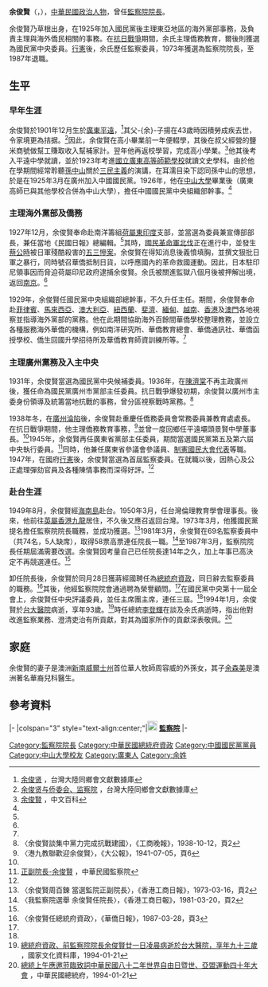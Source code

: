 {{for|本名余俊賢、藝名小炳的藝人|小炳}}
{{Infobox Officeholder
| name                = 余俊賢<br>Yu Chun-hsien
| image               = Yu Chun-hsien.png
| office              = {{ROC}}第3任[[監察院院長|監察院院長]]
| term_start          = 1973年3月19日
| term_end            = 1987年3月12日
| president           = [[蔣中正|蔣中正]]<br>[[嚴家淦|嚴家淦]]<br>[[蔣經國|蔣經國]]
| predecessor         = [[李嗣璁|李嗣璁]]<br>[[張維翰|張維翰]]（代理）
| successor           = [[黃尊秋|黃尊秋]]
| sex                 = 男
| birth_date          = 1901年12月31日
| birth_place         = {{QING}}[[廣東省_(清)|廣東省]][[嘉應直隸州|嘉應直隸州]][[平遠縣|平遠縣]]
| death_date          = {{death date and age|1994|1|21|1901|12|31}}
| death_place         = {{TWN}}[[臺北市|臺北市]][[中正區_(臺北市)|中正區]]
| nationality         = {{QING}}（1901年–1911年）<br> {{ROC-1912}}（1912年–?年）<br>{{ROC}}（?年–1994年）
| party               = {{KMT}}（1925年–1994年）
| spouse              = 
| educate             = 
* 平遠中學畢業
* [[國立廣東高等師範學校|國立廣東高等師範學校]]文史學科畢業
}}
'''余俊賢'''（{{lang-en|Yu Chun-hsien}}，{{bd|1901年|12月31日<ref>[https://www.tongxianghuicn.com/article/928938.jhtml?libId=826 余俊贤先生传略纪要] {{Wayback|url=https://www.tongxianghuicn.com/article/928938.jhtml?libId=826 |date=20200716144823 }}，台灣大陸同鄉會文獻數據庫</ref>|1994年|1月21日}}），[[中華民國|中華民國]][[政治人物|政治人物]]，曾任[[中華民國監察院院長|監察院院長]]。

余俊賢乃草根出身，在1925年加入國民黨後主理東亞地區的海外黨部事務，及負責主理與海外僑民相關的事務。在[[抗日戰爭|抗日戰爭]]期間，余氏主理僑務教育，爾後則獲選為國民黨中央委員。[[行憲|行憲]]後，余氏歷任監察委員，1973年獲選為監察院院長，至1987年退職。

== 生平 ==
=== 早年生涯 ===
余俊賢於1901年12月生於[[廣東|廣東]][[平遠縣|平遠]]，<ref>[https://www.tongxianghuicn.com/character/905779.jhtml?libId= 余俊贤] {{Wayback|url=https://www.tongxianghuicn.com/character/905779.jhtml?libId= |date=20200717132449 }}，台灣大陸同鄉會文獻數據庫</ref>其父-{余}-子揚在43歲時因積勞成疾去世，令家境更為拮据。<ref>[https://www.tongxianghuicn.com/article/1055452.jhtml?libId= 余俊贤与侨委会、监察院] {{Wayback|url=https://www.tongxianghuicn.com/article/1055452.jhtml?libId= |date=20200716153342 }}，台灣大陸同鄉會文獻數據庫</ref>因此，余俊賢在高小畢業前一年便輟學，其後在叔父經營的鹽米商號做幫工賺取收入幫補家計。翌年他再返校學習，完成高小學業。<ref name="ZW">[https://www.newton.com.tw/wiki/%E4%BD%99%E4%BF%8A%E8%B3%A2 余俊賢] {{Wayback|url=https://www.newton.com.tw/wiki/%E4%BD%99%E4%BF%8A%E8%B3%A2 |date=20200716190630 }}，中文百科</ref>他其後考入平遠中學就讀，並於1923年考進[[國立廣東高等師範學校|國立廣東高等師範學校]]就讀文史學科。由於他在學期間經常聆聽[[孫中山|孫中山]]關於[[三民主義|三民主義]]的演講，在耳濡目染下認同孫中山的思想，於是在1925年3月在廣州加入中國國民黨。1926年，他在[[中山大學|中山大學]]畢業後（廣東高師已與其他學校合併為中山大學），擔任中國國民黨中央組織部幹事。<ref name="ZW" />

=== 主理海外黨部及僑務 ===
1927年12月，余俊賢奉命赴南洋籌組[[荷屬東印度|荷屬東印度]]支部，並當選為委員兼宣傳部部長，兼任當地《民國日報》總編輯。<ref name="ZW" />其時，[[國民革命軍北伐|國民革命軍北伐]]正在進行中，並發生[[蔡公時|蔡公時]]被日軍殘酷殺害的[[五三慘案|五三慘案]]。余俊賢在得知消息後義憤填胸，並撰文狠批日軍之暴行，同時號召華僑抵制日貨，以呼應國內的革命救國運動。因此，日本駐印尼領事因而脅迫荷屬印尼政府逮捕余俊賢。余氏被關進監獄八個月後被押解出境，返回[[南京|南京]]。<ref name="ZW" />

1929年，余俊賢任國民黨中央組織部總幹事，不久升任主任。期間，余俊賢奉命赴[[菲律賓|菲律賓]]、[[馬來西亞|馬來西亞]]、[[澳大利亞|澳大利亞]]、[[紐西蘭|紐西蘭]]、[[斐濟|斐濟]]、[[緬甸|緬甸]]、[[越南|越南]]、[[香港|香港]]及[[澳門|澳門]]各地視察並指導海外黨部的黨務。他在此期間協助海外百餘間華僑學校整理教務，並設立各種服務海外華僑的機構，例如南洋研究所、華僑教育總會、華僑通訊社、華僑函授學校、僑生回國升學招待所及華僑教育師資訓練所等。<ref name="ZW" />

=== 主理廣州黨務及入主中央 ===
1931年，余俊賢當選為國民黨中央候補委員。1936年，在[[陳濟棠|陳濟棠]]不再主政廣州後，獲任命為國民黨廣州市黨部主任委員。抗日戰爭爆發初期，余俊賢以廣州市主委身份領導及統籌當地抗戰的事務，曾分區視察戰時黨務。<ref>〈余俊賢談集中黨力完成抗戰建國〉，《工商晚報》，1938-10-12，頁2</ref>

1938年冬，在[[廣州戰役_(1938年)|廣州淪陷]]後，余俊賢赴重慶任僑務委員會常務委員兼教育處處長。在抗日戰爭期間，他主理僑務教育事務，<ref>〈港九教聯歡迎余俊賢〉，《大公報》，1941-07-05，頁6</ref>並曾一度回鄉任平遠壩頭景賢中學董事長。<ref name="ZW" />1945年，余俊賢再任廣東省黨部主任委員，期間當選國民黨第五及第六屆中央執行委員。<ref>[https://www.cy.gov.tw/News_Content.aspx?n=52&sms=8879&s=13936 正副院長-余俊賢] {{Wayback|url=https://www.cy.gov.tw/News_Content.aspx?n=52&sms=8879&s=13936 |date=20200717185017 }}，中華民國監察院</ref>同時，他兼任廣東省參議會參議員、[[制憲國民大會代表|制憲國民大會代表]]等職。1947年，在國府[[行憲|行憲]]後，余俊賢當選為首屆監察委員。在就職以後，因熱心及公正處理彈劾官員及各種陳情事務而深得好評。<ref name="ZW" />

=== 赴台生涯 ===
1949年8月，余俊賢經[[海南島|海南島]]赴台。1950年3月，任台灣倫理教育學會理事長。後來，他前往[[英屬香港|英屬香港]][[九龍|九龍]]居住，不久後又應召返回台灣。1973年3月，他獲國民黨提名擔任監察院院長職務，並成功獲選。<ref>〈余俊賢周百鍊 當選監院正副院長〉，《香港工商日報》，1973-03-16，頁2</ref>1981年3月，余俊賢在69名監察委員中（共74名，5人缺席），取得58票高票連任院長一職。<ref>〈我監察院選舉 余俊賢任院長〉，《香港工商日報》，1981-03-20，頁2</ref>至1987年3月，監察院院長任期屆滿需要改選。余俊賢因考量自己已任院長達14年之久，加上年事已高決定不再競選連任。<ref name="ZW" />

卸任院長後，余俊賢於同月28日獲蔣經國聘任為[[總統府資政|總統府資政]]，同日辭去監察委員的職務。<ref>〈余俊賢任總統府資政〉，《華僑日報》，1987-03-28，頁3</ref>其後，他經監察院院會通過聘為榮譽顧問。<ref name="ZW" />在國民黨中央第十一屆全會上，余俊賢任中央評議委員，並任主席團主席，連任三屆。<ref name="ZW" />1994年1月，余俊賢於[[台大醫院|台大醫院]]病逝，享年93歲。<ref>[http://nrch.culture.tw/view.aspx?keyword=%E7%97%85%E9%80%9D&advanced=$3@+1994&s=2400796&id=0000744100&proj=MOC_IMD_001 總統府資政、前監察院院長余俊賢廿一日凌晨病逝於台大醫院，享年九十三歲] {{Wayback|url=http://nrch.culture.tw/view.aspx?keyword=%E7%97%85%E9%80%9D&advanced=$3@+1994&s=2400796&id=0000744100&proj=MOC_IMD_001 |date=20200716102628 }}，國家文化資料庫，1994-01-21</ref>時任總統[[李登輝|李登輝]]在談及余氏病逝時，指出他對改進監察業務、澄清吏治有所貢獻，對其為國家所作的貢獻深表敬佩。<ref>[https://www.president.gov.tw/NEWS/3373 總統上午應邀蒞臨致詞中華民國八十二年世界自由日暨世、亞盟運動四十年大會] {{Wayback|url=https://www.president.gov.tw/NEWS/3373 |date=20200716110334 }}，中華民國總統府，1994-01-21</ref>

== 家庭 ==
余俊賢的妻子是澳洲[[新南威爾士州|新南威爾士州]]首位華人牧師周容威的外孫女，其子[[余森美|余森美]]是澳洲著名華裔兒科醫生。

== 參考資料 ==
{{Reflist|2|}}

{{start box}}
{{s-gov|roc}}
|-
|colspan="3" style="text-align:center;"|'''[[File:Emblem_of_Control_Yuan.svg|20px]] [[監察院|監察院]]'''
|-
{{s-before|[[李嗣璁|李嗣璁]]}}
{{s-title|[[監察院院長|監察院院長]]<small><br>第三任<br>1973年3月19日－1987年3月12日}}
{{s-after|[[黃尊秋|黃尊秋]]}}
{{end box}}

{{中華民國監察院院长}}
{{中華民國總統府資政}}
[[Category:監察院院長|Category:監察院院長]]
[[Category:中華民國總統府資政|Category:中華民國總統府資政]]
[[Category:中國國民黨黨員|Category:中國國民黨黨員]]
[[Category:中山大學校友|Category:中山大學校友]]
[[Category:廣東人|Category:廣東人]]
[[Category:余姓|Category:余姓]]